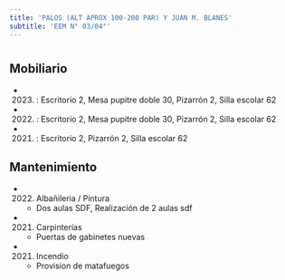 ```yaml
---
title: 'PALOS (ALT APROX 100-200 PAR) Y JUAN M. BLANES'
subtitle: 'EEM N° 03/04°'
---
```


#


## Mobiliario

*  (2023) : Escritorio 2, Mesa pupitre doble 30, Pizarrón 2, Silla escolar 62 

*  (2022) : Escritorio 2, Mesa pupitre doble 30, Pizarrón 2, Silla escolar 62 

*  (2021) : Escritorio 2, Pizarrón 2, Silla escolar 62 





## Mantenimiento

*  (2022) Albañileria / Pintura 
    + Dos aulas SDF, Realización de 2 aulas sdf

*  (2021) Carpinterías 
    + Puertas de gabinetes nuevas

*  (2021) Incendio 
    + Provision de matafuegos



